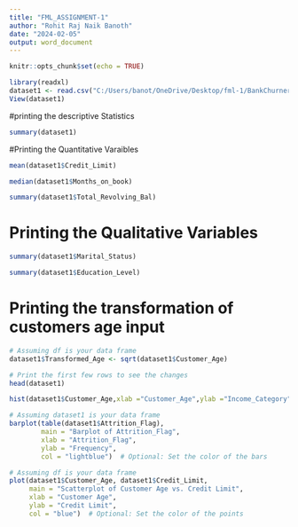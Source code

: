---
title: "FML_ASSIGNMENT-1"
author: "Rohit Raj Naik Banoth"
date: "2024-02-05"
output: word_document
---

```{r setup, include=FALSE}
knitr::opts_chunk$set(echo = TRUE)
```

```{r} 
library(readxl)
dataset1 <- read.csv("C:/Users/banot/OneDrive/Desktop/fml-1/BankChurners.csv")
View(dataset1)
```

#printing the descriptive Statistics
```{r}
summary(dataset1)
```
#Printing the Quantitative Varaibles
```{r}
mean(dataset1$Credit_Limit)
```
```{r}
median(dataset1$Months_on_book)
```

```{r}
summary(dataset1$Total_Revolving_Bal)
```
# Printing the Qualitative Variables
```{r}
summary(dataset1$Marital_Status)
```
```{r}
summary(dataset1$Education_Level) 
```

# Printing the transformation of customers age input
```{r}
# Assuming df is your data frame
dataset1$Transformed_Age <- sqrt(dataset1$Customer_Age)

# Print the first few rows to see the changes
head(dataset1)

```

```{r}
hist(dataset1$Customer_Age,xlab ="Customer_Age",ylab ="Income_Category",main ="Histogram of Age",col ="green")

```

```{r}
# Assuming dataset1 is your data frame
barplot(table(dataset1$Attrition_Flag),
        main = "Barplot of Attrition_Flag",
        xlab = "Attrition_Flag",
        ylab = "Frequency",
        col = "lightblue")  # Optional: Set the color of the bars

```

```{r}
# Assuming df is your data frame
plot(dataset1$Customer_Age, dataset1$Credit_Limit,
     main = "Scatterplot of Customer Age vs. Credit Limit",
     xlab = "Customer Age",
     ylab = "Credit Limit",
     col = "blue")  # Optional: Set the color of the points

```